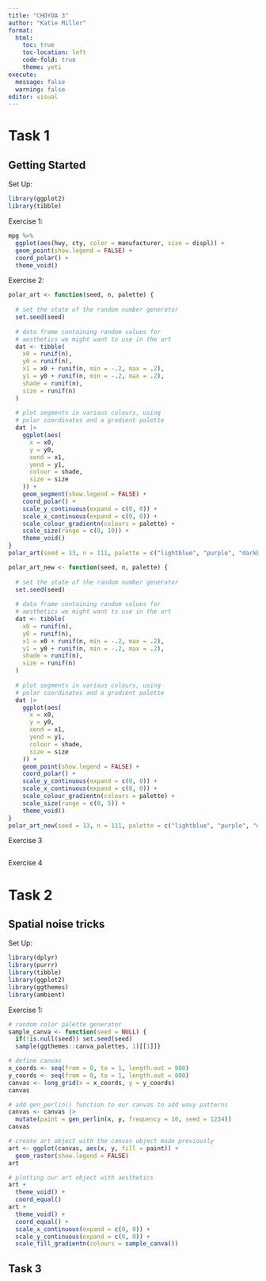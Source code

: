 ```yaml
---
title: "CHOYOA 3"
author: "Katie Miller"
format:
  html:
    toc: true
    toc-location: left
    code-fold: true
    theme: yeti
execute:
  message: false
  warning: false
editor: visual
---
```


# Task 1
## Getting Started

Set Up:

```r
library(ggplot2)
library(tibble)
```

Exercise 1:

```r
mpg %>% 
  ggplot(aes(hwy, cty, color = manufacturer, size = displ)) +
  geom_point(show.legend = FALSE) +
  coord_polar() +
  theme_void() 
```

Exercise 2:

```r
polar_art <- function(seed, n, palette) {
  
  # set the state of the random number generator
  set.seed(seed)
  
  # data frame containing random values for 
  # aesthetics we might want to use in the art
  dat <- tibble(
    x0 = runif(n),
    y0 = runif(n),
    x1 = x0 + runif(n, min = -.2, max = .2),
    y1 = y0 + runif(n, min = -.2, max = .2),
    shade = runif(n), 
    size = runif(n)
  )
  
  # plot segments in various colours, using 
  # polar coordinates and a gradient palette
  dat |> 
    ggplot(aes(
      x = x0,
      y = y0,
      xend = x1,
      yend = y1,
      colour = shade,
      size = size
    )) +
    geom_segment(show.legend = FALSE) +
    coord_polar() +
    scale_y_continuous(expand = c(0, 0)) +
    scale_x_continuous(expand = c(0, 0)) + 
    scale_colour_gradientn(colours = palette) + 
    scale_size(range = c(0, 10)) + 
    theme_void()
}
polar_art(seed = 13, n = 111, palette = c("lightblue", "purple", "darkblue"))
```

```r
polar_art_new <- function(seed, n, palette) {
  
  # set the state of the random number generator
  set.seed(seed)
  
  # data frame containing random values for 
  # aesthetics we might want to use in the art
  dat <- tibble(
    x0 = runif(n),
    y0 = runif(n),
    x1 = x0 + runif(n, min = -.2, max = .2),
    y1 = y0 + runif(n, min = -.2, max = .2),
    shade = runif(n), 
    size = runif(n)
  )
  
  # plot segments in various colours, using 
  # polar coordinates and a gradient palette
  dat |> 
    ggplot(aes(
      x = x0,
      y = y0,
      xend = x1,
      yend = y1,
      colour = shade,
      size = size
    )) +
    geom_point(show.legend = FALSE) +
    coord_polar() +
    scale_y_continuous(expand = c(0, 0)) +
    scale_x_continuous(expand = c(0, 0)) + 
    scale_colour_gradientn(colours = palette) + 
    scale_size(range = c(0, 5)) + 
    theme_void()
}
polar_art_new(seed = 13, n = 111, palette = c("lightblue", "purple", "darkblue"))
```

Exercise 3

```r

```

Exercise 4

# Task 2
## Spatial noise tricks
Set Up:
```r
library(dplyr)
library(purrr)
library(tibble)
library(ggplot2)
library(ggthemes)
library(ambient)
```

Exercise 1:
```r
# random color palette generator
sample_canva <- function(seed = NULL) {
  if(!is.null(seed)) set.seed(seed)
  sample(ggthemes::canva_palettes, 1)[[1]]}

# define canvas
x_coords <- seq(from = 0, to = 1, length.out = 800)
y_coords <- seq(from = 0, to = 1, length.out = 800)
canvas <- long_grid(x = x_coords, y = y_coords) 
canvas

# add gen_perlin() function to our canvas to add wavy patterns
canvas <- canvas |> 
  mutate(paint = gen_perlin(x, y, frequency = 10, seed = 1234))
canvas

# create art object with the canvas object made previously
art <- ggplot(canvas, aes(x, y, fill = paint)) + 
  geom_raster(show.legend = FALSE) 
art

# plotting our art object with aesthetics 
art + 
  theme_void() +
  coord_equal()
art + 
  theme_void() +
  coord_equal() +
  scale_x_continuous(expand = c(0, 0)) +
  scale_y_continuous(expand = c(0, 0)) +
  scale_fill_gradientn(colours = sample_canva())
```

## Task 3
